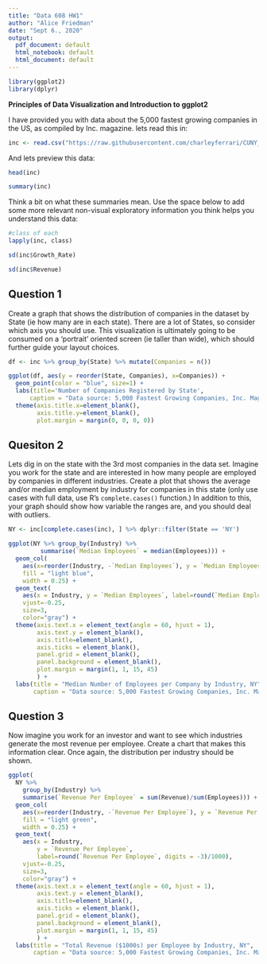 ```yaml
---
title: "Data 608 HW1"
author: "Alice Friedman"
date: "Sept 6., 2020"
output:
  pdf_document: default
  html_notebook: default
  html_document: default
---
```

```r
library(ggplot2)
library(dplyr)
```

**Principles of Data Visualization and Introduction to ggplot2**

I have provided you with data about the 5,000 fastest growing companies in the US, as compiled by Inc. magazine. lets read this in:

```r

inc <- read.csv("https://raw.githubusercontent.com/charleyferrari/CUNY_DATA_608/master/module1/Data/inc5000_data.csv", header= TRUE)

```

And lets preview this data:

```r
head(inc)
```
```r
summary(inc)
```

Think a bit on what these summaries mean. Use the space below to add some more relevant non-visual exploratory information you think helps you understand this data:

```r
#class of each 
lapply(inc, class)
```

```r
sd(inc$Growth_Rate)
```

```r
sd(inc$Revenue)
```


## Question 1

Create a graph that shows the distribution of companies in the dataset by State (ie how many are in each state). There are a lot of States, so consider which axis you should use. This visualization is ultimately going to be consumed on a 'portrait' oriented screen (ie taller than wide), which should further guide your layout choices.

```r
df <- inc %>% group_by(State) %>% mutate(Companies = n())

ggplot(df, aes(y = reorder(State, Companies), x=Companies)) +
  geom_point(color = "blue", size=1) +
  labs(title='Number of Companies Registered by State',
      caption = "Data source: 5,000 Fastest Growing Companies, Inc. Magazine") +
  theme(axis.title.x=element_blank(),
        axis.title.y=element_blank(),
        plot.margin = margin(0, 0, 0, 0))

```

## Quesiton 2

Lets dig in on the state with the 3rd most companies in the data set. Imagine you work for the state and are interested in how many people are employed by companies in different industries. Create a plot that shows the average and/or median employment by industry for companies in this state (only use cases with full data, use R's `complete.cases()` function.) In addition to this, your graph should show how variable the ranges are, and you should deal with outliers.

```r
NY <- inc[complete.cases(inc), ] %>% dplyr::filter(State == 'NY')
```
```r
ggplot(NY %>% group_by(Industry) %>% 
         summarise(`Median Employees` = median(Employees))) + 
  geom_col(
    aes(x=reorder(Industry, -`Median Employees`), y = `Median Employees`), 
    fill = "light blue", 
    width = 0.25) +
  geom_text(
    aes(x = Industry, y = `Median Employees`, label=round(`Median Employees`, digits = 0)), 
    vjust=-0.25, 
    size=3,
    color="gray") +
  theme(axis.text.x = element_text(angle = 60, hjust = 1),
        axis.text.y = element_blank(),
        axis.title=element_blank(),
        axis.ticks = element_blank(),
        panel.grid = element_blank(),
        panel.background = element_blank(),
        plot.margin = margin(1, 1, 15, 45)
        ) +
  labs(title = "Median Number of Employees per Company by Industry, NY",
       caption = "Data source: 5,000 Fastest Growing Companies, Inc. Magazine")
```

## Question 3

Now imagine you work for an investor and want to see which industries generate the most revenue per employee. Create a chart that makes this information clear. Once again, the distribution per industry should be shown.

```r
ggplot(
  NY %>% 
    group_by(Industry) %>% 
    summarise(`Revenue Per Employee` = sum(Revenue)/sum(Employees))) + 
  geom_col(
    aes(x=reorder(Industry, -`Revenue Per Employee`), y = `Revenue Per Employee`), 
    fill = "light green", 
    width = 0.25) +
  geom_text(
    aes(x = Industry, 
        y = `Revenue Per Employee`, 
        label=round(`Revenue Per Employee`, digits = -3)/1000), 
    vjust=-0.25, 
    size=3,
    color="gray") +
  theme(axis.text.x = element_text(angle = 60, hjust = 1),
        axis.text.y = element_blank(),
        axis.title=element_blank(),
        axis.ticks = element_blank(),
        panel.grid = element_blank(),
        panel.background = element_blank(),
        plot.margin = margin(1, 1, 15, 45)
        ) +
  labs(title = "Total Revenue ($1000s) per Employee by Industry, NY",
       caption = "Data source: 5,000 Fastest Growing Companies, Inc. Magazine")
```


